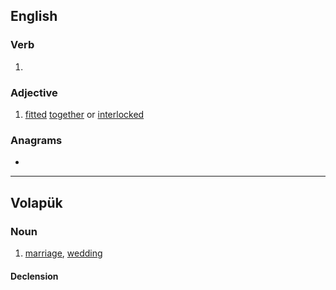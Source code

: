 ==English==

===Verb===
{{head|en|verb form}}

# {{en-past of|mate}}

===Adjective===
{{en-adj|-}}

# [[fitted]] [[together]] or [[interlocked]]

===Anagrams===
* {{anagrams|en|a=ademt|ADMET|DATEM|tamed}}

----

==Volapük==

===Noun===
{{vo-noun}}

# [[marriage]], [[wedding]]

====Declension====
{{vo-decl-noun}}